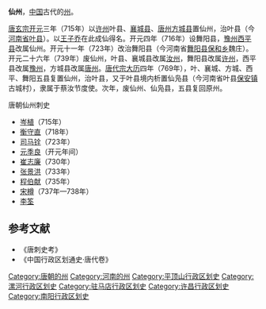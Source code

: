 '''仙州'''，[[中国|中国]]古代的[[州|州]]。

[[唐玄宗|唐玄宗]][[开元|开元]]三年（715年）以[[许州|许州]]叶县、[[襄城县|襄城县]]、[[唐州|唐州]][[方城县|方城县]]置仙州，治叶县（今[[河南省|河南省]][[叶县|叶县]]）。以[[王子乔|王子乔]]在此成仙得名。开元四年（716年）设舞阳县，[[豫州|豫州]][[西平县|西平县]]改属仙州。开元十一年（723年）改治舞阳县（今河南省[[舞阳县|舞阳县]][[保和乡|保和乡]]魏庄）。开元二十六年（739年）废仙州，叶县、襄城县改属[[汝州|汝州]]，舞阳县改属[[许州|许州]]，西平县改属[[豫州|豫州]]，方城县改属[[唐州|唐州]]。[[唐代宗|唐代宗]][[大历|大历]]四年（769年），叶、襄城、方城、西平、舞阳五县复置仙州，治叶县，又于叶县境内析置仙凫县（今河南省叶县[[保安镇|保安镇]]古城村），隶属于蔡汝节度使。次年，废仙州、仙凫县，五县复回原州。
;唐朝仙州刺史
*[[岑植|岑植]]（715年）
*[[衡守直|衡守直]]（718年）
*[[司马铨|司马铨]]（723年）
*[[元季良|元季良]]（开元年间）
*[[崔志廉|崔志廉]]（730年）
*[[张景洪|张景洪]]（733年）
*[[程伯献|程伯献]]（735年）
*[[宋樽|宋樽]]（737年—738年）
*[[李筌|李筌]]
==参考文献==
*《唐刺史考》
*《中国行政区划通史·唐代卷》
{{DEFAULTSORT:X}}
[[Category:唐朝的州|Category:唐朝的州]]
[[Category:河南的州|Category:河南的州]]
[[Category:平顶山行政区划史|Category:平顶山行政区划史]]
[[Category:漯河行政区划史|Category:漯河行政区划史]]
[[Category:驻马店行政区划史|Category:驻马店行政区划史]]
[[Category:许昌行政区划史|Category:许昌行政区划史]]
[[Category:南阳行政区划史|Category:南阳行政区划史]]